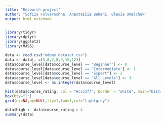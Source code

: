 ---
title: "Research project"
author: "Sofiia Folvarochna, Anastasiia Beheni, Olesia Omelchuk"
output: html_notebook
---

```{r}

library(tidyr)
library(dplyr)
library(ggplot2)
library(MASS)
```

```{r}
data <- read.csv("udemy_dataset.csv")
data <- data[, c(5,6,7,8,9,10,12)]
data$course_level[data$course_level == "Beginner"] <- 0
data$course_level[data$course_level == "Intermediate"] <- 1
data$course_level[data$course_level == "Expert"] <- 2
data$course_level[data$course_level == "All Levels"] <- 3
data$course_level <- as.integer(data$course_level)
```

```{r}
hist(data$course_rating, col = "#cc33ff", border = "white", main="Distribution of courses' ratings", breaks = seq(1,5,0.1))
box(bty="l")
grid(nx=NA,ny=NULL,lty=1,lwd=1,col="lightgrey")
```

```{r}
data$high <- data$course_rating > 4
summary(data)
```
